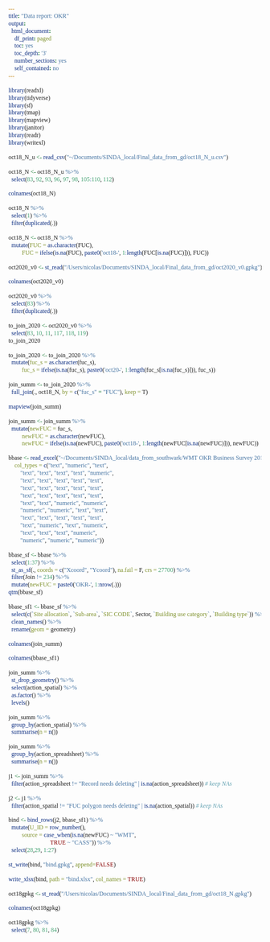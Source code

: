 ```yaml
---
title: "Data report: OKR"
output:
  html_document:
    df_print: paged
    toc: yes
    toc_depth: '3'
    number_sections: yes
    self_contained: no
---
```


```{=html}
<style>
* {font-family: "Trebuchet MS"}h1{font-size: 190%}h2{font-size: 160%}h3{font-size: 150%}h4{font-size: 130%}h5{font-size: 110%}h6{font-size: 90%}
.r code {
    white-space: pre;
}
</style>
```

```r
library(readxl)
library(tidyverse)
library(sf)
library(tmap)
library(mapview)
library(janitor)
library(readr)
library(writexl)
```

```r
oct18_N_u <- read_csv("~/Documents/SINDA_local/Final_data_from_gd/oct18_N_u.csv")
```

```r
oct18_N <- oct18_N_u %>%
  select(83, 92, 93, 96, 97, 98, 105:110, 112)
```

```r
colnames(oct18_N)
```

```r
oct18_N %>%
  select(1) %>%
  filter(duplicated(.))
```
```r
oct18_N <- oct18_N %>%
  mutate(FUC = as.character(FUC),
         FUC = ifelse(is.na(FUC), paste0('oct18-', 1:length(FUC[is.na(FUC)])), FUC))
```

```r
oct2020_v0 <- st_read("/Users/nicolas/Documents/SINDA_local/Final_data_from_gd/oct2020_v0.gpkg")
```

```r
colnames(oct2020_v0)
```

```r
oct2020_v0 %>%
  select(83) %>%
  filter(duplicated(.))
```

```r
to_join_2020 <- oct2020_v0 %>%
  select(83, 10, 11, 117, 118, 119)
to_join_2020
```

```r
to_join_2020 <- to_join_2020 %>% 
  mutate(fuc_s = as.character(fuc_s),
         fuc_s = ifelse(is.na(fuc_s), paste0('oct20-', 1:length(fuc_s[is.na(fuc_s)])), fuc_s))
```

```r
join_summ <- to_join_2020 %>%
  full_join(., oct18_N, by = c("fuc_s" = "FUC"), keep = T)
```

```r
mapview(join_summ)
```

```r
join_summ <- join_summ %>%
  mutate(newFUC = fuc_s,
         newFUC = as.character(newFUC),
         newFUC = ifelse(is.na(newFUC), paste0('oct18-', 1:length(newFUC[is.na(newFUC)])), newFUC))
```

```r
bbase <- read_excel("~/Documents/SINDA_local/data_from_southwark/WMT OKR Business Survey 2019/REDACTED_164_OKR Survey_WMT 2019 business base_191104.xlsx", 
    col_types = c("text", "numeric", "text", 
        "text", "text", "text", "text", "numeric", 
        "text", "text", "text", "text", "text", 
        "text", "text", "text", "text", "text", 
        "text", "text", "text", "text", "text", 
        "text", "text", "numeric", "numeric", 
        "numeric", "numeric", "text", "text", 
        "text", "text", "text", "text", "text", 
        "text", "numeric", "text", "numeric", 
        "text", "text", "text", "numeric", 
        "numeric", "numeric", "numeric"))
```

```r
bbase_sf <- bbase %>%
  select(1:37) %>%
  st_as_sf(., coords = c("Xcoord", "Ycoord"), na.fail = F, crs = 27700) %>%
  filter(Join != 234) %>%
  mutate(newFUC = paste0('OKR-', 1:nrow(.)))
qtm(bbase_sf)
```

```r
bbase_sf1 <- bbase_sf %>%
  select(c(`Site allocation`, `Sub-area`, `SIC CODE`, Sector, `Building use category`, `Building type`)) %>%
  clean_names() %>%
  rename(geom = geometry)
```

```r
colnames(join_summ)
```

```r
colnames(bbase_sf1)
```

```r
join_summ %>%
  st_drop_geometry() %>%
  select(action_spatial) %>%
  as.factor() %>%
  levels()
```

```r
join_summ %>%
  group_by(action_spatial) %>%
  summarise(n = n())
```

```r
join_summ %>%
  group_by(action_spreadsheet) %>%
  summarise(n = n())
```

```r
j1 <- join_summ %>%
  filter(action_spreadsheet != "Record needs deleting" | is.na(action_spreadsheet)) # keep NAs
```

```r
j2 <- j1 %>%
  filter(action_spatial != "FUC polygon needs deleting" | is.na(action_spatial)) # keep NAs
```

```r
bind <- bind_rows(j2, bbase_sf1) %>%
  mutate(U_ID = row_number(),
         source = case_when(is.na(newFUC) ~ "WMT",
                            TRUE ~ "CASS")) %>%
  select(28,29, 1:27)
```

```r
st_write(bind, "bind.gpkg", append=FALSE)
```

```r
write_xlsx(bind, path = "bind.xlsx", col_names = TRUE)
```


```r
oct18gpkg <- st_read("/Users/nicolas/Documents/SINDA_local/Final_data_from_gd/oct18_N.gpkg")
```

```r
colnames(oct18gpkg)
```

```r
oct18gpkg %>%
  select(7, 80, 81, 84)
```

```r

```

